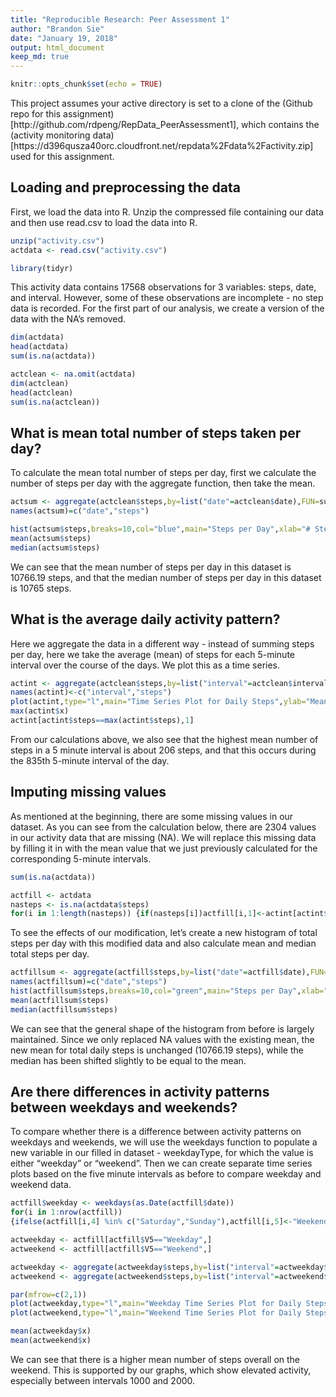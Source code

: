 ```yaml
---
title: "Reproducible Research: Peer Assessment 1"
author: "Brandon Sie"
date: "January 19, 2018"
output: html_document
keep_md: true
---
```




```r
knitr::opts_chunk$set(echo = TRUE)
```

This project assumes your active directory is set to a clone of the (Github repo for this assignment)[http://github.com/rdpeng/RepData_PeerAssessment1], which contains the (activity monitoring data)[https://d396qusza40orc.cloudfront.net/repdata%2Fdata%2Factivity.zip] used for this assignment.


## Loading and preprocessing the data

First, we load the data into R. Unzip the compressed file containing our data and then use read.csv to load the data into R. 

```r
unzip("activity.csv")
actdata <- read.csv("activity.csv")
```

```r
library(tidyr)

```

This activity data contains 17568 observations for 3 variables: steps, date, and interval. However, some of these observations are incomplete - no step data is recorded. For the first part of our analysis, we create a version of the data with the NA's removed. 
```r
dim(actdata)
head(actdata)
sum(is.na(actdata))

actclean <- na.omit(actdata)
dim(actclean)
head(actclean)
sum(is.na(actclean))
```

## What is mean total number of steps taken per day?

To calculate the mean total number of steps per day, first we calculate the number of steps per day with the aggregate function, then take the mean. 

```r
actsum <- aggregate(actclean$steps,by=list("date"=actclean$date),FUN=sum)
names(actsum)=c("date","steps")

hist(actsum$steps,breaks=10,col="blue",main="Steps per Day",xlab="# Steps",ylab="Frequency")
mean(actsum$steps)
median(actsum$steps)

```

We can see that the mean number of steps per day in this dataset is 10766.19 steps, and that the median number of steps per day in this dataset is 10765 steps.

## What is the average daily activity pattern?

Here we aggregate the data in a different way - instead of summing steps per day, here we take the average (mean) of steps for each 5-minute interval over the course of the days. We plot this as a time series. 
```r
actint <- aggregate(actclean$steps,by=list("interval"=actclean$interval),FUN=mean)
names(actint)<-c("interval","steps")
plot(actint,type="l",main="Time Series Plot for Daily Steps",ylab="Mean # Steps",xlab="5-minute Interval")
max(actint$x)
actint[actint$steps==max(actint$steps),1]

```

From our calculations above, we also see that the highest mean number of steps in a 5 minute interval is about 206 steps, and that this occurs during the 835th 5-minute interval of the day.

## Imputing missing values
As mentioned at the beginning, there are some missing values in our dataset. As you can see from the calculation below, there are 2304 values in our activity data that are missing (NA). We will replace this missing data by filling it in with the mean value that we just previously calculated for the corresponding 5-minute intervals.
```r

sum(is.na(actdata))

actfill <- actdata
nasteps <- is.na(actdata$steps)
for(i in 1:length(nasteps)) {if(nasteps[i])actfill[i,1]<-actint[actint$interval==actdata[i,3],2]}

```

To see the effects of our modification, let's create a new histogram of total steps per day with this modified data and also calculate mean and median total steps per day.

```r
actfillsum <- aggregate(actfill$steps,by=list("date"=actfill$date),FUN=sum)
names(actfillsum)=c("date","steps")
hist(actfillsum$steps,breaks=10,col="green",main="Steps per Day",xlab="# Steps",ylab="Frequency")
mean(actfillsum$steps)
median(actfillsum$steps)

```

We can see that the general shape of the histogram from before is largely maintained. Since we only replaced NA values with the existing mean, the new mean for total daily steps is unchanged (10766.19 steps), while the median has been shifted slightly to be equal to the mean.

## Are there differences in activity patterns between weekdays and weekends?

To compare whether there is a difference between activity patterns on weekdays and weekends, we will use the weekdays function to populate a new variable in our filled in dataset - weekdayType, for which the value is either "weekday" or "weekend". Then we can create separate time series plots based on the five minute intervals as before to compare weekday and weekend data.

```r
actfill$weekday <- weekdays(as.Date(actfill$date))
for(i in 1:nrow(actfill)) 
{ifelse(actfill[i,4] %in% c("Saturday","Sunday"),actfill[i,5]<-"Weekend",actfill[i,5]<-"Weekday")}

actweekday <- actfill[actfill$V5=="Weekday",]
actweekend <- actfill[actfill$V5=="Weekend",]

actweekday <- aggregate(actweekday$steps,by=list("interval"=actweekday$interval),FUN=mean)
actweekend <- aggregate(actweekend$steps,by=list("interval"=actweekend$interval),FUN=mean)

par(mfrow=c(2,1))
plot(actweekday,type="l",main="Weekday Time Series Plot for Daily Steps",ylab="Mean # Steps",xlab="5-minute Interval")
plot(actweekend,type="l",main="Weekend Time Series Plot for Daily Steps",ylab="Mean # Steps",xlab="5-minute Interval")

mean(actweekday$x)
mean(actweekend$x)

```

We can see that there is a higher mean number of steps overall on the weekend. This is supported by our graphs, which show elevated activity, especially between intervals 1000 and 2000.

